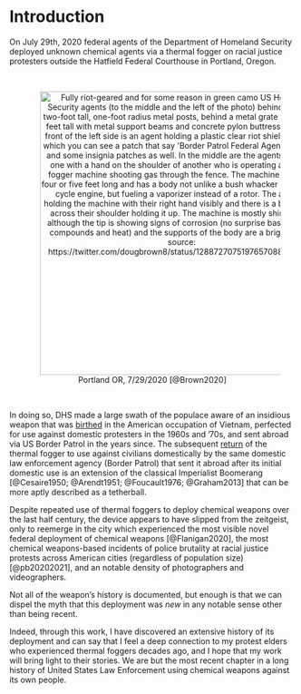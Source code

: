 
# Introduction {-}

On July 29th, 2020 federal agents of the Department of Homeland Security deployed unknown chemical agents via a thermal fogger on racial justice protesters outside the Hatfield Federal Courthouse in Portland, Oregon. 

<br>

<div style="text-align: center;">
  <figure>
      <img src="img/portland_2020_07_29.jpg" width="500" alt="Fully riot-geared and for some reason in green camo US Homeland Security agents (to the middle and the left of the photo) behind a row of two-foot tall, one-foot radius metal posts, behind a metal grate wall over 7 feet tall with metal support beams and concrete pylon buttressing. In the front of the left side is an agent holding a plastic clear riot shield, through which you can see a patch that say 'Border Patrol Federal Agent' in yellow and some insignia patches as well. In the middle are the agents in camo, one with a hand on the shoulder of another who is operating a thermal fogger machine shooting gas through the fence. The machine is maybe four or five feet long and has a body not unlike a bush whacker with a two-cycle engine, but fueling a vaporizer instead of a rotor. The agent is holding the machine with their right hand visibly and there is a black strap across their shoulder holding it up. The machine is mostly shiny metal, although the tip is showing signs of corrosion (no surprise based on the compounds and heat) and the supports of the body are a bright green. source: https://twitter.com/dougbrown8/status/1288727075197657088/photo/1." style="margin: 0 1em 0 1em" />
      <figcaption>
        Portland OR, 7/29/2020 [@Brown2020]
      </figcaption>
  </figure>
</div>

<br>

In doing so, DHS made a large swath of the populace aware of an insidious weapon that was [birthed](#Genesis) in the American occupation of Vietnam, perfected for use against domestic protesters in the 1960s and '70s, and sent abroad via US Border Patrol in the years since. 
The subsequent [return](#PortlandOR2020_2021) of the thermal fogger to use against civilians domestically by the same domestic law enforcement agency (Border Patrol) that sent it abroad after its initial domestic use is an extension of the classical Imperialist Boomerang [@Cesaire1950; @Arendt1951; @Foucault1976; @Graham2013] that can be more aptly described as a tetherball.

Despite repeated use of thermal foggers to deploy chemical weapons over the last half century, the device appears to have slipped from the zeitgeist, only to reemerge in the city which experienced the most visible novel federal deployment of chemical weapons [@Flanigan2020], the most chemical weapons-based incidents of police brutality at racial justice protests across American cities (regardless of population size) [@pb20202021], and an notable density of photographers and videographers.

Not all of the weapon's history is documented, but enough is that we can dispel the myth that this deployment was _new_ in any notable sense other than being recent.

Indeed, through this work, I have discovered an extensive history of its deployment and can say that I feel a deep connection to my protest elders who experienced thermal foggers decades ago, and I hope that my work will bring light to their stories.
We are but the most recent chapter in a long history of United States Law Enforcement using chemical weapons against its own people.
